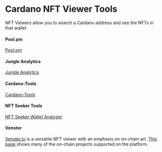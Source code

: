 # Cardano NFT Viewer Tools

NFT Viewers allow you to search a Cardano address and see the NFTs in that wallet. 

#### Pool.pm
[Pool.pm](https://pool.pm/nfts)

#### Jungle Analytics
[Jungle Analytics](https://www.jngl.io/)

#### Cardano-Tools
[Cardano-Tools](https://cardano-tools.io/my)

#### NFT Seeker Tools
[NFT Seeker Wallet Analyzer](https://nftseeker.tools/)

#### Venster 
[Venster.io](https://venster.io/) is a versatile NFT viewer with an emphasis on on-chain art. [This page](https://venster.io/explore) shows many of the on-chain projects supported on the platform.  
